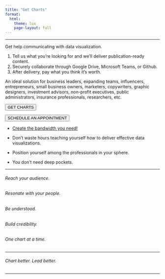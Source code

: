 ```yaml
---
title: "Get Charts"
format:
  html:
    theme: lux
    page-layout: full
---
```

***

Get help communicating with data visualization.

1.  Tell us what you're looking for and we'll deliver publication-ready content.
2.  Securely collaborate through Google Drive, Microsoft Teams, or Github.
3.  After delivery, pay what you think it's worth.

An ideal solution for business leaders, expanding teams, influencers, entrepreneurs, small business owners, marketers, copywriters, graphic designers, investment advisors, non-profit executives, public administrators, insurance professionals, researchers, etc.

<i class="bi bi-graph-up" ></i> <input type="button" class="btn btn-danger" onclick="location.href='https://share.hsforms.com/1I8JrOQTdS2SPY59SMnyfNge0x16';" value="GET CHARTS">  

<i class="bi bi-calendar-week-fill" ></i> <input type="button" class="btn btn-info" onclick="location.href='https://calendly.com/brian-davidhizar/30min';" value="SCHEDULE AN APPOINTMENT">

* [Create the bandwidth you need!](https://share.hsforms.com/1I8JrOQTdS2SPY59SMnyfNge0x16)

* Don't waste hours teaching yourself how to deliver effective data visualizations.

* Position yourself among the professionals in your sphere.

* You don't need deep pockets.

***

###### Reach your audience.
###### Resonate with your people. 
###### Be understood.
###### Build credibility.
###### One chart at a time.

***

###### Chart better. Lead better.

***

<!--
```r
library(knitr)
include_url("https://share.hsforms.com/1I8JrOQTdS2SPY59SMnyfNge0x16", height = "880px")
```
-->